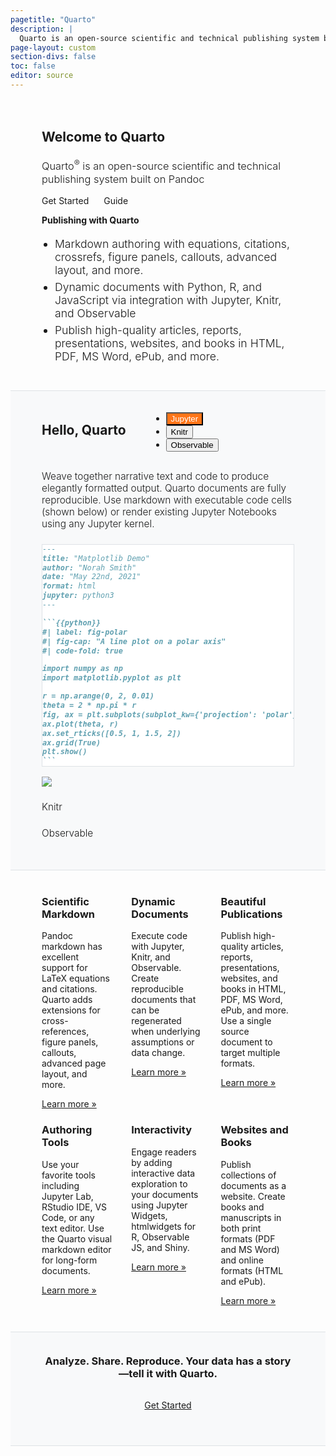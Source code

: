 ```yaml
---
pagetitle: "Quarto"
description: |
  Quarto is an open-source scientific and technical publishing system built on Pandoc
page-layout: custom
section-divs: false
toc: false
editor: source
---
```


::: {.hero-banner}
::: {.content-block .grid}
::: {.g-col-lg-6 .g-col-12}
# Welcome to Quarto

### Quarto^[®]{.trademark}^ is an open-source scientific and technical publishing system built on Pandoc


[Get Started](get-started.html){.btn .btn-success .btn-lg role="button"}
[Guide](docs/guide/){.btn .btn-info .btn-lg role="button"}
::: 

::: {.g-col-lg-6 .g-col-12}
#### Publishing with Quarto

- Markdown authoring with equations, citations, crossrefs, figure panels, callouts, advanced layout, and more.
- Dynamic documents with Python, R, and JavaScript via integration with [Jupyter](https://jupyter.org/), [Knitr](https://yihui.org/knitr/), and [Observable](https://github.com/observablehq/)
- Publish high-quality articles, reports, presentations, websites, and books in HTML, PDF, MS Word, ePub, and more.
:::
:::
:::


::: {.hello-quarto .alt-background}
::: {.content-block}

::: {.hello-quarto-banner}
# Hello, Quarto 
<ul class="nav nav-pills" id="hello-quarto-tab" role="tablist">
  <li class="nav-item" role="presentation">
    <button class="nav-link active" id="jupyter-tab" data-bs-toggle="pill" data-bs-target="#jupyter" type="button" role="tab" aria-controls="jupyter" aria-selected="true">Jupyter</button>
  </li>
  <li class="nav-item" role="presentation">
    <button class="nav-link" id="knitr-tab" data-bs-toggle="pill" data-bs-target="#knitr" type="button" role="tab" aria-controls="knitr" aria-selected="false">Knitr</button>
  </li>
  <li class="nav-item" role="presentation">
    <button class="nav-link" id="observable-tab" data-bs-toggle="pill" data-bs-target="#observable" type="button" role="tab" aria-controls="observable" aria-selected="false">Observable</button>
  </li>
</ul>
:::

<div class="tab-content" id="hello-quarto-tabcontent">

<div class="tab-pane fade show active" id="jupyter" role="tabpanel" aria-labelledby="jupyter-tab">

Weave together narrative text and code to produce elegantly formatted output. Quarto documents are fully reproducible. Use markdown with executable code cells (shown below) or render existing Jupyter Notebooks using any Jupyter kernel.

::: {.grid}
::: {.g-col-lg-6 .g-col-12}
````markdown
---
title: "Matplotlib Demo"
author: "Norah Smith"
date: "May 22nd, 2021"
format: html
jupyter: python3
---

```{{python}}
#| label: fig-polar
#| fig-cap: "A line plot on a polar axis"
#| code-fold: true

import numpy as np
import matplotlib.pyplot as plt

r = np.arange(0, 2, 0.01)
theta = 2 * np.pi * r
fig, ax = plt.subplots(subplot_kw={'projection': 'polar'})
ax.plot(theta, r)
ax.set_rticks([0.5, 1, 1.5, 2])
ax.grid(True)
plt.show()
```
````
:::

::: {.hello-output .g-col-lg-6 .g-col-12}

![](docs/getting-started/images/hello-quarto.png){.border}

:::
:::

</div>

<div class="tab-pane fade" id="knitr" role="tabpanel" aria-labelledby="knitr-tab">

Knitr

</div>

<div class="tab-pane fade" id="observable" role="tabpanel" aria-labelledby="observable-tab">

Observable

</div>

</div>



::: {.grid}


:::
:::
:::


::: {.content-block}
::: {.features}
::: {.feature}
### Scientific Markdown
Pandoc markdown has excellent support for LaTeX equations and citations. Quarto adds extensions for cross-references, figure panels, callouts, advanced page layout, and more.

::: {.learn-more}
[Learn more »](docs/authoring/markdown-basics.qmd)
:::
:::

::: {.feature}
### Dynamic Documents
Execute code with Jupyter, Knitr, and Observable. Create reproducible documents that can be regenerated when underlying assumptions or data change.

::: {.learn-more}
[Learn more »](docs/computations/running-code.qmd)
:::
:::

::: {.feature}
### Beautiful Publications
Publish high-quality articles, reports, presentations, websites, and books in HTML, PDF, MS Word, ePub, and more. Use a single source document to target multiple formats.

::: {.learn-more}
[Learn more »](docs/output-formats/all-formats.qmd)
:::
:::

::: {.feature}
### Authoring Tools
Use your favorite tools including Jupyter Lab, RStudio IDE, VS Code, or any text editor. Use the Quarto visual markdown editor for long-form documents.

::: {.learn-more}
[Learn more »](docs/tools/jupyter-lab.qmd)
:::
:::

::: {.feature}
### Interactivity
Engage readers by adding interactive data exploration to your documents using Jupyter Widgets, htmlwidgets for R, Observable JS, and Shiny.

::: {.learn-more}
[Learn more »](docs/interactive/)
:::
:::

::: {.feature}
### Websites and Books
Publish collections of documents as a website. Create books and manuscripts in both print formats (PDF and MS Word) and online formats (HTML and ePub).

::: {.learn-more}
[Learn more »](docs/websites/)
:::
:::

:::
:::


::: {.get-started .alt-background}
::: {.content-block}

### Analyze. Share. Reproduce. Your data has a story---tell it with Quarto.

[Get Started](get-started.html){.btn .btn-success .btn-lg role="button"}

:::
:::



```{=html}
<style type="text/css">

.content-block {
  padding-top: 20px;
  padding-bottom: 10px;
  margin-left: 30px;
  margin-right: 30px;
}


@media(min-width: 900px) {
.content-block {
  margin-left: 50px;
  margin-right: 50px;
}
}

@media (min-width: 1200px) {
.content-block {
  max-width: 1100px;
  margin-left: auto;
  margin-right: auto;
}
}

.hero-banner {
   padding-bottom: 10px;
}

.hero-banner a {
  text-decoration: none;
}

.hero-banner h3 {
  font-weight: 300;
  margin-top: 1.3rem;
}

.hero-banner h4 {
  margin-top: 0;
}

.hero-banner a[role="button"] {
  margin-top: 25px;
  margin-right: 20px;
}

.hero-banner ul {
  padding-inline-start: 21px;
  font-weight: 300;
  font-size: 1.1rem;
}

.hero-banner ul li {
  padding-bottom: 0.4rem;
}


.alt-background {
  background-color: #f8f9fa;
  border-top: 1px solid #dee2e6;
  border-bottom: 1px solid #dee2e6;
}

.hello-quarto {
  padding-bottom: 1rem;
}

@media (min-width: 600px) {
.hello-quarto-banner {
  display: inline-flex;
  align-content: center;
  justify-content: center;
}

.hello-quarto-banner h1 {
  margin-right: 40px;
}

.hello-quarto-banner ul {
 
}
}

.hello-quarto .tab-content {
  border: none;
  padding: 0;
  font-weight: 300;
}

.hello-quarto .tab-content p {
  font-size: 1.1em;
  margin-bottom: 1.5em;
}

.hello-quarto div.sourceCode {
  background-color: white;
  border: 1px solid #dee2e6;
}

.features {
  padding-bottom: 2em;
}

@media (min-width: 800px) { 
.features {
  display: flex;
  flex-direction: row;
  flex-wrap: wrap;
  margin: 0 0 0 -30px;
  width: calc(100% + 30px);
}
.feature {
  width: calc(33% - 30px);
  margin: 20px 0 0 30px;
}
}

.feature h3 {
  margin-top: 0;
}

.feature p:first-of-type {
  margin-bottom: 0.2rem;
}

.get-started {
   text-align: center;
   padding-bottom: 2rem;
}

.get-started h3 {
   margin-top: 1rem;
   margin-bottom: 2rem;
}

nav.page-navigation {
  display: none;
}

.nav-footer {
  border-top: none !important; 
}

.nav-pills .nav-link.active, .nav-pills .show>.nav-link {
  color: #fff;
  background-color: #ff7518;
}



</style>
```
